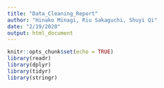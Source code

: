 ```yaml
---
title: "Data_Cleaning_Report"
author: "Hinako Minagi, Riu Sakaguchi, Shuyi Qi"
date: "2/19/2020"
output: html_document
---
```


```r
knitr::opts_chunk$set(echo = TRUE)
library(readr)
library(dplyr)
library(tidyr)
library(stringr)
```

